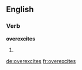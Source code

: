 ==English==

===Verb===
'''overexcites'''

# {{third-person singular of|[[overexcite]]}}

[[de:overexcites]]
[[fr:overexcites]]